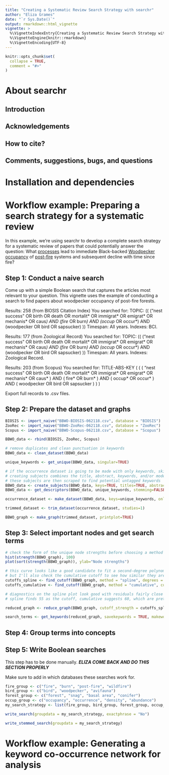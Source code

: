 ```yaml
---
title: "Creating a Systematic Review Search Strategy with searchr"
author: "Eliza Grames"
date: "`r Sys.Date()`"
output: rmarkdown::html_vignette
vignette: >
  %\VignetteIndexEntry{Creating a Systematic Review Search Strategy with searchr}
  %\VignetteEngine{knitr::rmarkdown}
  %\VignetteEncoding{UTF-8}
---
```


```r
knitr::opts_chunk$set(
  collapse = TRUE,
  comment = "#>"
)
```


# About searchr
## Introduction
## Acknowledgements

## How to cite?

## Comments, suggestions, bugs, and questions

# Installation and dependencies

# Workflow example: Preparing a search strategy for a systematic review

In this example, we're using searchr to develop a complete search strategy for a systematic review of papers that could potentially answer the question: What <u>processes</u> lead to immediate Black-backed <u>Woodpecker</u> <u>occupancy</u> of <u>post-fire</u> systems and subsequent decline with time since fire? 

## Step 1: Conduct a naive search

Come up with a simple Boolean search that captures the articles most relevant to your question. This vignette uses the example of conducting a search to find papers about woodpecker occupancy of post-fire forests. 

Results: 258
(from BIOSIS Citation Index)
You searched for: TOPIC: (( ("nest success" OR birth OR death OR mortalit* OR immigrat* OR emigrat* OR mechanis* OR caus*) AND (fire* OR burn*) AND (occup* OR occur*) AND (woodpecker OR bird OR sapsucker) ))
Timespan: All years. Indexes: BCI.

Results: 177
(from Zoological Record)
You searched for: TOPIC: (( ("nest success" OR birth OR death OR mortalit* OR immigrat* OR emigrat* OR mechanis* OR caus*) AND (fire* OR burn*) AND (occup* OR occur*) AND (woodpecker OR bird OR sapsucker) ))
Timespan: All years. Indexes: Zoological Record.

Results: 203
(from Scopus)
You searched for: TITLE-ABS-KEY ( ( ( "nest success"  OR  birth  OR  death  OR  mortalit*  OR  immigrat*  OR  emigrat*  OR  mechanis*  OR  caus* )  AND  ( fire*  OR  burn* )  AND  ( occup*  OR  occur* )  AND  ( woodpecker  OR  bird  OR  sapsucker ) ) ) 


Export full records to .csv files. 

## Step 2: Prepare the dataset and graphs

```r
BIOSIS <- import_naive("BBWO-BIOSIS-062118.csv", database = "BIOSIS")
ZooRec <- import_naive("BBWO-ZooRec-062118.csv", database = "ZooRec")
Scopus <- import_naive("BBWO-Scopus-062118.csv", database = "Scopus")

BBWO_data <- rbind(BIOSIS, ZooRec, Scopus) 

# remove duplicates and clean punctuation in keywords
BBWO_data <- clean_dataset(BBWO_data)

unique_keywords <- get_unique(BBWO_data, singular=TRUE)

# if the occurrence dataset is going to be made with only keywords, skip these steps
# creating subjects combines the title, abstract, keywords, and/or modeling procedures 
# these subjects are then scraped to find potential untagged keywords 
BBWO_data <- create_subjects(BBWO_data, keys=TRUE, titles=TRUE, abstracts=TRUE, models=FALSE)
BBWO_data <- get_descriptors(BBWO_data, unique_keywords, stemming=FALSE, exact=FALSE)


```

```r
occurrence_dataset <- make_dataset(BBWO_data, keys=unique_keywords, onlykeywords = FALSE)

trimmed_dataset <- trim_dataset(occurrence_dataset, studies=1)

BBWO_graph <- make_graph(trimmed_dataset, printplot=TRUE)
```

## Step 3: Select important nodes and get search terms

```r

# check the form of the unique node strengths before choosing a method and other parameters
hist(strength(BBWO_graph), 100)
plot(sort(strength(BBWO_graph)), ylab="Node strengths")

# this curve looks like a good candidate to fit a second-degree polynomial spline to with three knots
# but I'll also check the cumulative cutoff to see how similar they are
cutoffs_spline <- find_cutoff(BBWO_graph, method = "spline", degrees = 2, knot_num = 3, diagnostics = TRUE)
cutoffs_cumulative <- find_cutoff(BBWO_graph, method = "cumulative", cum_pct = .8, diagnostics = TRUE)

# diagnostics on the spline plot look good with residuals fairly close to 0 near the beginning
# spline finds 55 as the cutoff, cumulative suggests 60, which are pretty close

reduced_graph <- reduce_graph(BBWO_graph, cutoff_strength = cutoffs_spline[1])

search_terms <- get_keywords(reduced_graph, savekeywords = TRUE, makewordle = TRUE)

```

## Step 4: Group terms into concepts

## Step 5: Write Boolean searches


This step has to be done manually. ***ELIZA COME BACK AND DO THIS SECTION PROPERLY***

Make sure to add in which databases these searches work for. 

```r

fire_group <- c("fire", "burn", "post-fire", "wildfire")
bird_group <- c("bird", "woodpecker", "avifauna")
forest_group <- c("forest", "snag", "basal area", "conifer")
occup_group <- c("occupancy", "occurrence", "density", "abundance")
my_search_strategy <- list(fire_group, bird_group, forest_group, occup_group)

write_search(groupdata = my_search_strategy, exactphrase = "No")

write_stemmed_search(groupdata = my_search_strategy)

```



# Workflow example: Generating a keyword co-occurrence network for analysis
